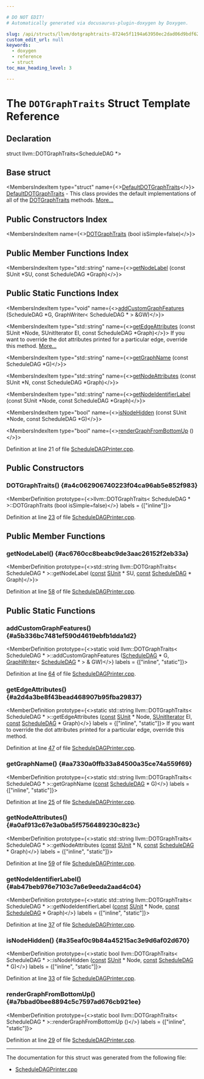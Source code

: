 ```yaml
---

# DO NOT EDIT!
# Automatically generated via docusaurus-plugin-doxygen by Doxygen.

slug: /api/structs/llvm/dotgraphtraits-8724e5f1194a63950ec2dad06d9bdf62
custom_edit_url: null
keywords:
  - doxygen
  - reference
  - struct
toc_max_heading_level: 3

---
```





# The `DOTGraphTraits` Struct Template Reference

<DoxygenPage pluginConfig={pluginConfig}>



## Declaration

<CodeBlock>struct llvm::DOTGraphTraits&lt;ScheduleDAG &#42;&gt;</CodeBlock>

## Base struct

<MembersIndex>

<MembersIndexItem
  type="struct"
  name={<><a href="/docs/api/structs/llvm/defaultdotgraphtraits">DefaultDOTGraphTraits</a></>}>
<a href="/docs/api/structs/llvm/defaultdotgraphtraits">DefaultDOTGraphTraits</a> - This class provides the default implementations of all of the <a href="/docs/api/structs/llvm/dotgraphtraits">DOTGraphTraits</a> methods. <a href="/docs/api/structs/llvm/defaultdotgraphtraits/#details">More...</a>
</MembersIndexItem>

</MembersIndex>

## Public Constructors Index

<MembersIndex>

<MembersIndexItem
  name={<><a href="#a4c062906740223f04ca96ab5e852f983">DOTGraphTraits</a> (bool isSimple=false)</>}>
</MembersIndexItem>

</MembersIndex>

## Public Member Functions Index

<MembersIndex>

<MembersIndexItem
  type="std::string"
  name={<><a href="#ac6760cc8beabc9de3aac26152f2eb33a">getNodeLabel</a> (const SUnit &#42;SU, const ScheduleDAG &#42;Graph)</>}>
</MembersIndexItem>

</MembersIndex>

## Public Static Functions Index

<MembersIndex>

<MembersIndexItem
  type="void"
  name={<><a href="#a5b336bc7481ef590d4619ebfb1dda1d2">addCustomGraphFeatures</a> (ScheduleDAG &#42;G, GraphWriter&lt; ScheduleDAG &#42; &gt; &amp;GW)</>}>
</MembersIndexItem>

<MembersIndexItem
  type="std::string"
  name={<><a href="#a2d4a3be8f43bead468907b95fba29837">getEdgeAttributes</a> (const SUnit &#42;Node, SUnitIterator EI, const ScheduleDAG &#42;Graph)</>}>
If you want to override the dot attributes printed for a particular edge, override this method. <a href="#a2d4a3be8f43bead468907b95fba29837">More...</a>
</MembersIndexItem>

<MembersIndexItem
  type="std::string"
  name={<><a href="#aa7330a0ffb33a84500a35ce74a559f69">getGraphName</a> (const ScheduleDAG &#42;G)</>}>
</MembersIndexItem>

<MembersIndexItem
  type="std::string"
  name={<><a href="#a0af913c67e3a0ba5f5756489230c823c">getNodeAttributes</a> (const SUnit &#42;N, const ScheduleDAG &#42;Graph)</>}>
</MembersIndexItem>

<MembersIndexItem
  type="std::string"
  name={<><a href="#ab47beb976e7103c7a6e9eeda2aad4c04">getNodeIdentifierLabel</a> (const SUnit &#42;Node, const ScheduleDAG &#42;Graph)</>}>
</MembersIndexItem>

<MembersIndexItem
  type="bool"
  name={<><a href="#a35eaf0c9b84a45215ac3e9d6af02d670">isNodeHidden</a> (const SUnit &#42;Node, const ScheduleDAG &#42;G)</>}>
</MembersIndexItem>

<MembersIndexItem
  type="bool"
  name={<><a href="#a7bbad0bee8894c5c7597ad676cb921ee">renderGraphFromBottomUp</a> ()</>}>
</MembersIndexItem>

</MembersIndex>


Definition at line 21 of file <a href="/docs/api/files/lib/lib/codegen/scheduledagprinter-cpp">ScheduleDAGPrinter.cpp</a>.

<SectionDefinition>

## Public Constructors

### DOTGraphTraits() {#a4c062906740223f04ca96ab5e852f983}

<MemberDefinition
  prototype={<>llvm::DOTGraphTraits&lt; ScheduleDAG &#42; &gt;::DOTGraphTraits (bool isSimple=false)</>}
  labels = {["inline"]}>

Definition at line <a href="/docs/api/files/lib/lib/codegen/scheduledagprinter-cpp/#l00023">23</a> of file <a href="/docs/api/files/lib/lib/codegen/scheduledagprinter-cpp">ScheduleDAGPrinter.cpp</a>.
</MemberDefinition>

</SectionDefinition>

<SectionDefinition>

## Public Member Functions

### getNodeLabel() {#ac6760cc8beabc9de3aac26152f2eb33a}

<MemberDefinition
  prototype={<>std::string llvm::DOTGraphTraits&lt; ScheduleDAG &#42; &gt;::getNodeLabel (<a href="/docs/api/files/lib/lib/target/lib/target/aarch64/aarch64promoteconstant-cpp/#a90f8350fecae261c25be85d38b451bff">const</a> <a href="/docs/api/classes/llvm/sunit">SUnit</a> &#42; SU, <a href="/docs/api/files/lib/lib/target/lib/target/aarch64/aarch64promoteconstant-cpp/#a90f8350fecae261c25be85d38b451bff">const</a> <a href="/docs/api/classes/llvm/scheduledag">ScheduleDAG</a> &#42; Graph)</>}>

Definition at line <a href="/docs/api/files/lib/lib/codegen/scheduledagprinter-cpp/#l00058">58</a> of file <a href="/docs/api/files/lib/lib/codegen/scheduledagprinter-cpp">ScheduleDAGPrinter.cpp</a>.
</MemberDefinition>

</SectionDefinition>

<SectionDefinition>

## Public Static Functions

### addCustomGraphFeatures() {#a5b336bc7481ef590d4619ebfb1dda1d2}

<MemberDefinition
  prototype={<>static void llvm::DOTGraphTraits&lt; ScheduleDAG &#42; &gt;::addCustomGraphFeatures (<a href="/docs/api/classes/llvm/scheduledag">ScheduleDAG</a> &#42; G, <a href="/docs/api/classes/llvm/graphwriter">GraphWriter</a>&lt; <a href="/docs/api/classes/llvm/scheduledag">ScheduleDAG</a> &#42; &gt; &amp; GW)</>}
  labels = {["inline", "static"]}>

Definition at line <a href="/docs/api/files/lib/lib/codegen/scheduledagprinter-cpp/#l00064">64</a> of file <a href="/docs/api/files/lib/lib/codegen/scheduledagprinter-cpp">ScheduleDAGPrinter.cpp</a>.
</MemberDefinition>

### getEdgeAttributes() {#a2d4a3be8f43bead468907b95fba29837}

<MemberDefinition
  prototype={<>static std::string llvm::DOTGraphTraits&lt; ScheduleDAG &#42; &gt;::getEdgeAttributes (<a href="/docs/api/files/lib/lib/target/lib/target/aarch64/aarch64promoteconstant-cpp/#a90f8350fecae261c25be85d38b451bff">const</a> <a href="/docs/api/classes/llvm/sunit">SUnit</a> &#42; Node, <a href="/docs/api/classes/llvm/sunititerator">SUnitIterator</a> EI, <a href="/docs/api/files/lib/lib/target/lib/target/aarch64/aarch64promoteconstant-cpp/#a90f8350fecae261c25be85d38b451bff">const</a> <a href="/docs/api/classes/llvm/scheduledag">ScheduleDAG</a> &#42; Graph)</>}
  labels = {["inline", "static"]}>
If you want to override the dot attributes printed for a particular edge, override this method.

Definition at line <a href="/docs/api/files/lib/lib/codegen/scheduledagprinter-cpp/#l00047">47</a> of file <a href="/docs/api/files/lib/lib/codegen/scheduledagprinter-cpp">ScheduleDAGPrinter.cpp</a>.
</MemberDefinition>

### getGraphName() {#aa7330a0ffb33a84500a35ce74a559f69}

<MemberDefinition
  prototype={<>static std::string llvm::DOTGraphTraits&lt; ScheduleDAG &#42; &gt;::getGraphName (<a href="/docs/api/files/lib/lib/target/lib/target/aarch64/aarch64promoteconstant-cpp/#a90f8350fecae261c25be85d38b451bff">const</a> <a href="/docs/api/classes/llvm/scheduledag">ScheduleDAG</a> &#42; G)</>}
  labels = {["inline", "static"]}>

Definition at line <a href="/docs/api/files/lib/lib/codegen/scheduledagprinter-cpp/#l00025">25</a> of file <a href="/docs/api/files/lib/lib/codegen/scheduledagprinter-cpp">ScheduleDAGPrinter.cpp</a>.
</MemberDefinition>

### getNodeAttributes() {#a0af913c67e3a0ba5f5756489230c823c}

<MemberDefinition
  prototype={<>static std::string llvm::DOTGraphTraits&lt; ScheduleDAG &#42; &gt;::getNodeAttributes (<a href="/docs/api/files/lib/lib/target/lib/target/aarch64/aarch64promoteconstant-cpp/#a90f8350fecae261c25be85d38b451bff">const</a> <a href="/docs/api/classes/llvm/sunit">SUnit</a> &#42; N, <a href="/docs/api/files/lib/lib/target/lib/target/aarch64/aarch64promoteconstant-cpp/#a90f8350fecae261c25be85d38b451bff">const</a> <a href="/docs/api/classes/llvm/scheduledag">ScheduleDAG</a> &#42; Graph)</>}
  labels = {["inline", "static"]}>

Definition at line <a href="/docs/api/files/lib/lib/codegen/scheduledagprinter-cpp/#l00059">59</a> of file <a href="/docs/api/files/lib/lib/codegen/scheduledagprinter-cpp">ScheduleDAGPrinter.cpp</a>.
</MemberDefinition>

### getNodeIdentifierLabel() {#ab47beb976e7103c7a6e9eeda2aad4c04}

<MemberDefinition
  prototype={<>static std::string llvm::DOTGraphTraits&lt; ScheduleDAG &#42; &gt;::getNodeIdentifierLabel (<a href="/docs/api/files/lib/lib/target/lib/target/aarch64/aarch64promoteconstant-cpp/#a90f8350fecae261c25be85d38b451bff">const</a> <a href="/docs/api/classes/llvm/sunit">SUnit</a> &#42; Node, <a href="/docs/api/files/lib/lib/target/lib/target/aarch64/aarch64promoteconstant-cpp/#a90f8350fecae261c25be85d38b451bff">const</a> <a href="/docs/api/classes/llvm/scheduledag">ScheduleDAG</a> &#42; Graph)</>}
  labels = {["inline", "static"]}>

Definition at line <a href="/docs/api/files/lib/lib/codegen/scheduledagprinter-cpp/#l00037">37</a> of file <a href="/docs/api/files/lib/lib/codegen/scheduledagprinter-cpp">ScheduleDAGPrinter.cpp</a>.
</MemberDefinition>

### isNodeHidden() {#a35eaf0c9b84a45215ac3e9d6af02d670}

<MemberDefinition
  prototype={<>static bool llvm::DOTGraphTraits&lt; ScheduleDAG &#42; &gt;::isNodeHidden (<a href="/docs/api/files/lib/lib/target/lib/target/aarch64/aarch64promoteconstant-cpp/#a90f8350fecae261c25be85d38b451bff">const</a> <a href="/docs/api/classes/llvm/sunit">SUnit</a> &#42; Node, <a href="/docs/api/files/lib/lib/target/lib/target/aarch64/aarch64promoteconstant-cpp/#a90f8350fecae261c25be85d38b451bff">const</a> <a href="/docs/api/classes/llvm/scheduledag">ScheduleDAG</a> &#42; G)</>}
  labels = {["inline", "static"]}>

Definition at line <a href="/docs/api/files/lib/lib/codegen/scheduledagprinter-cpp/#l00033">33</a> of file <a href="/docs/api/files/lib/lib/codegen/scheduledagprinter-cpp">ScheduleDAGPrinter.cpp</a>.
</MemberDefinition>

### renderGraphFromBottomUp() {#a7bbad0bee8894c5c7597ad676cb921ee}

<MemberDefinition
  prototype={<>static bool llvm::DOTGraphTraits&lt; ScheduleDAG &#42; &gt;::renderGraphFromBottomUp ()</>}
  labels = {["inline", "static"]}>

Definition at line <a href="/docs/api/files/lib/lib/codegen/scheduledagprinter-cpp/#l00029">29</a> of file <a href="/docs/api/files/lib/lib/codegen/scheduledagprinter-cpp">ScheduleDAGPrinter.cpp</a>.
</MemberDefinition>

</SectionDefinition>

<hr/>

The documentation for this struct was generated from the following file:

<ul>
<li><a href="/docs/api/files/lib/lib/codegen/scheduledagprinter-cpp">ScheduleDAGPrinter.cpp</a></li>
</ul>

</DoxygenPage>
